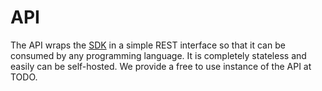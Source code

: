 # API

The API wraps the [SDK](/learn/sdk) in a simple REST interface so that it can be consumed by any programming language.
It is completely stateless and easily can be self-hosted.
We provide a free to use instance of the API at TODO.
